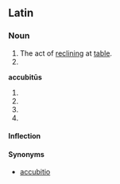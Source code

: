 ==Latin==

===Noun===
{{la-noun|accubitus|accubitus|accubitūs|m|fourth}}

# The act of [[recline|reclining]] at [[table]].
# {{inflection of|accubitus#Latin|accubitus|voc|s}}

'''accubitūs''' {{m}}
# {{inflection of|accubitus#Latin|accubitus|gen|s}}
# {{inflection of|accubitus#Latin|accubitus|nom|p}}
# {{inflection of|accubitus#Latin|accubitus|acc|p}}
# {{inflection of|accubitus#Latin|accubitus|voc|p}}

====Inflection====
{{ladecl4}}
{{la-decl-4th|accubit}}

====Synonyms====
*[[accubitio]]